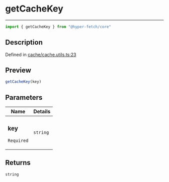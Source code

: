 

# getCacheKey

<div class="api-docs__separator" data-reactroot="">

---

</div><div class="api-docs__import" data-reactroot="">

```ts
import { getCacheKey } from "@hyper-fetch/core"
```

</div><div class="api-docs__section">

## Description

</div><div class="api-docs__description"><span class="api-docs__do-not-parse">



</span></div><p class="api-docs__definition">

Defined in [cache/cache.utils.ts:23](https://github.com/BetterTyped/hyper-fetch/blob/993719ed/packages/core/src/cache/cache.utils.ts#L23)

</p><div class="api-docs__section">

## Preview

</div><div class="api-docs__preview fn">

```ts
getCacheKey(key)
```

</div><div class="api-docs__section">

## Parameters

</div><div class="api-docs__parameters"><table><thead><tr><th>Name</th><th>Details</th></tr></thead><tbody><tr param-data="key"><td class="api-docs__param-name required">

### key 

`Required`

</td><td class="api-docs__param-type">

`string`

</td></tr></tbody></table></div><div class="api-docs__section">

## Returns

</div><div class="api-docs__returns">

```ts
string
```

</div>